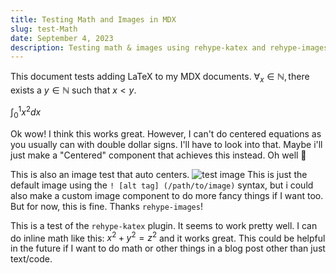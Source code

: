 ```yaml
--- 
title: Testing Math and Images in MDX
slug: test-Math
date: September 4, 2023
description: Testing math & images using rehype-katex and rehype-images
---
```


This document tests adding LaTeX to my MDX documents. $\forall_x \in \mathbb{N}, \text{there exists a } y \in \mathbb{N} \text{ such that } x < y$.

$\int_0^1 x^2 dx$

Ok wow! I think this works great. However, I can't do centered equations as you usually can with double dollar signs. I'll have to look into that.
Maybe i'll just make a "Centered" component that achieves this instead. Oh well :shrug:

This is also an image test that auto centers. ![test image](/static/images/gwa-gwa-cat.png) This is just the default image using the `! [alt tag] (/path/to/image)` syntax, 
but i could also make a custom image component to do more fancy things if I want too. But for now, this is fine. Thanks `rehype-images`!

This is a test of the `rehype-katex` plugin. It seems to work pretty well. I can do inline math like this: $x^2 + y^2 = z^2$ and it works great. This could be 
helpful in the future if I want to do math or other things in a blog post other than just text/code. 